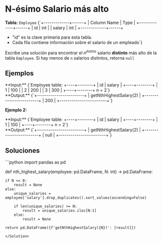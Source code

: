 # N-ésimo Salario más alto

**Tabla:** `Employee`
<TerminalOutput>
{`+-------------+------+
| Column Name | Type |
+-------------+------+
| id          | int  |
| salary      | int  |
+-------------+------+

- "id" es la clave primaria para esta tabla.
- Cada fila contiene información sobre el salario de un empleado`}
</TerminalOutput>

Escribe una solución para encontrar el $n^{ésimo}$ salario **distinto** más alto de la tabla `Employee`. Si hay menos de `n` salarios distintos, retorna `null`

## Ejemplos

<MultiColumn columns={2}>
<div>
**Input:**
<TerminalOutput>
{`Employee table:
+----+--------+
| id | salary |
+----+--------+
| 1  | 100    |
| 2  | 200    |
| 3  | 300    |
+----+--------+
n = 2`}
</TerminalOutput>
</div>
<div>
<TerminalOutput>
**Output:**
{`+------------------------+
| getNthHighestSalary(2) |
+------------------------+
| 200                    |
+------------------------+`}
</TerminalOutput>
</div>
</MultiColumn>

**Ejemplo 2:**

<MultiColumn>
<div>
**Input:**
<TerminalOutput>
{`Employee table:
+----+--------+
| id | salary |
+----+--------+
| 1  | 100    |
+----+--------+
n = 2`}
</TerminalOutput>
</div>
<div>
**Output:**
<TerminalOutput>
{`+------------------------+
| getNthHighestSalary(2) |
+------------------------+
| null                   |
+------------------------+`}
</TerminalOutput>
</div>
</MultiColumn>

## Soluciones

<Solution title="Python" icon="Python">
```python
import pandas as pd

def nth_highest_salary(employee: pd.DataFrame, N: int) -> pd.DataFrame:
    
    if N <= 0:
        result = None
    else:
        unique_salaries = employee['salary'].drop_duplicates().sort_values(ascending=False)
        
        if len(unique_salaries) >= N:
            result = unique_salaries.iloc[N-1]
        else:
            result = None
        
    return pd.DataFrame({f'getNthHighestSalary({N})': [result]})
``` 
</Solution>